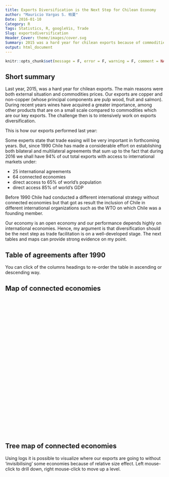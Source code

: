 ```yaml
---
title: Exports Diversification is the Next Step for Chilean Economy
author: "Mauricio Vargas S. 帕夏"
Date: 2016-01-10
Category: R
Tags: Statistics, R, googleVis, Trade
Slug: exportsdiversification
Header_Cover: theme/images/cover.svg
Summary: 2015 was a hard year for chilean exports because of commodities prices.
output: html_document
---
```


```r
knitr::opts_chunk$set(message = F, error = F, warning = F, comment = NA, fig.align = 'center', dpi = 100, fig.width=6, fig.height=5, tidy = F, cache.path = '.cache/', fig.path = '../content/cvtemplate/')
```

<!-- Table generated in R 3.2.1 by googleVis 0.5.10 package -->
<!-- Sun Jan 10 19:12:16 2016 -->


<!-- jsHeader -->
<script type="text/javascript">


// jsData 
function gvisDataTableID18e1867044 () {
var data = new google.visualization.DataTable();
var datajson =
[
 [
 "Copper",
37872,
31125,
-0.178152725,
-6747 
],
[
 "Non-Copper",
37803,
32237,
-0.1472369918,
-5566 
],
[
 "Total",
75675,
63362,
-0.1627089528,
-12313 
] 
];
data.addColumn('string','Exports');
data.addColumn('number','USD million</br>2014');
data.addColumn('number','USD million</br>2015');
data.addColumn('number','% of variariation</br>2015-2014');
data.addColumn('number','USD million variariation</br>2015-2014');
data.addRows(datajson);
return(data);
}


// jsDrawChart
function drawChartTableID18e1867044() {
var data = gvisDataTableID18e1867044();
var options = {};
options["allowHtml"] = true;

  var dataFormat1 = new google.visualization.NumberFormat({pattern:"#,###"});
  dataFormat1.format(data, 1);
  var dataFormat2 = new google.visualization.NumberFormat({pattern:"#,###"});
  dataFormat2.format(data, 2);
  var dataFormat3 = new google.visualization.NumberFormat({pattern:"#.#%"});
  dataFormat3.format(data, 3);
  var dataFormat4 = new google.visualization.NumberFormat({pattern:"#,###"});
  dataFormat4.format(data, 4);

    var chart = new google.visualization.Table(
    document.getElementById('TableID18e1867044')
    );
    chart.draw(data,options);
    

}
  


// jsDisplayChart
(function() {
var pkgs = window.__gvisPackages = window.__gvisPackages || [];
var callbacks = window.__gvisCallbacks = window.__gvisCallbacks || [];
var chartid = "table";
  
// Manually see if chartid is in pkgs (not all browsers support Array.indexOf)
var i, newPackage = true;
for (i = 0; newPackage && i < pkgs.length; i++) {
if (pkgs[i] === chartid)
newPackage = false;
}
if (newPackage)
  pkgs.push(chartid);
  
// Add the drawChart function to the global list of callbacks
callbacks.push(drawChartTableID18e1867044);
})();
function displayChartTableID18e1867044() {
  var pkgs = window.__gvisPackages = window.__gvisPackages || [];
  var callbacks = window.__gvisCallbacks = window.__gvisCallbacks || [];
  window.clearTimeout(window.__gvisLoad);
  // The timeout is set to 100 because otherwise the container div we are
  // targeting might not be part of the document yet
  window.__gvisLoad = setTimeout(function() {
  var pkgCount = pkgs.length;
  google.load("visualization", "1", { packages:pkgs, callback: function() {
  if (pkgCount != pkgs.length) {
  // Race condition where another setTimeout call snuck in after us; if
  // that call added a package, we must not shift its callback
  return;
}
while (callbacks.length > 0)
callbacks.shift()();
} });
}, 100);
}


// jsFooter
</script>

<!-- Table generated in R 3.2.1 by googleVis 0.5.10 package -->
<!-- Sun Jan 10 20:43:41 2016 -->


<!-- jsHeader -->
<script type="text/javascript">


// jsData 
function gvisDataTableID23efe6a8f3 () {
var data = new google.visualization.DataTable();
var datajson =
[
 [
 "<img src=\"http://pachamaltese.github.io/blog/banderas/th.svg\" height=30px>",
"Thailand",
"Free Trade Agreement",
2015 
],
[
 "<img src=\"http://pachamaltese.github.io/blog/banderas/vn.svg\" height=30px>",
"Vietnam",
"Free Trade Agreement",
2014 
],
[
 "<img src=\"http://pachamaltese.github.io/blog/banderas/hk.svg\" height=30px>",
"Hong Kong",
"Free Trade Agreement",
2014 
],
[
 "<img src=\"http://pachamaltese.github.io/blog/banderas/ma.svg\" height=30px>",
"Malaysia",
"Free Trade Agreement",
2012 
],
[
 "<img src=\"http://pachamaltese.github.io/blog/banderas/tr.svg\" height=30px>",
"Turkey",
"Free Trade Agreement",
2011 
],
[
 "<img src=\"http://pachamaltese.github.io/blog/banderas/ec.svg\" height=30px>",
"Ecuador",
"Economic Complementation Agreement",
2010 
],
[
 "<img src=\"http://pachamaltese.github.io/blog/banderas/pe.svg\" height=30px>",
"Peru",
"Economic Complementation Agreement",
2009 
],
[
 "<img src=\"http://pachamaltese.github.io/blog/banderas/co.svg\" height=30px>",
"Colombia",
"Free Trade Agreement",
2009 
],
[
 "<img src=\"http://pachamaltese.github.io/blog/banderas/au.svg\" height=30px>",
"Australia",
"Free Trade Agreement",
2009 
],
[
 "<img src=\"http://pachamaltese.github.io/blog/banderas/pa.svg\" height=30px>",
"Panama",
"Free Trade Agreement",
2008 
],
[
 "<img src=\"http://pachamaltese.github.io/blog/banderas/cu.svg\" height=30px>",
"Cuba",
"Economic Complementation Agreement",
2008 
],
[
 "<img src=\"http://pachamaltese.github.io/blog/banderas/jp.svg\" height=30px>",
"Japan",
"Economic Association Agreement",
2007 
],
[
 "<img src=\"http://pachamaltese.github.io/blog/banderas/in.svg\" height=30px>",
"India",
"Partial Reaching Agreement",
2007 
],
[
 "<img src=\"http://pachamaltese.github.io/blog/banderas/noflag.svg\" height=30px>",
"P4",
"Economic Association Agreement",
2006 
],
[
 "<img src=\"http://pachamaltese.github.io/blog/banderas/cn.svg\" height=30px>",
"China",
"Free Trade Agreement",
2006 
],
[
 "<img src=\"http://pachamaltese.github.io/blog/banderas/us.svg\" height=30px>",
"Unites States",
"Free Trade Agreement",
2004 
],
[
 "<img src=\"http://pachamaltese.github.io/blog/banderas/kr.svg\" height=30px>",
"South Korea",
"Free Trade Agreement",
2004 
],
[
 "<img src=\"http://pachamaltese.github.io/blog/banderas/efta.svg\" height=30px>",
"European Free Trade Association",
"Free Trade Agreement",
2004 
],
[
 "<img src=\"http://pachamaltese.github.io/blog/banderas/eu.svg\" height=30px>",
"European Union",
"Association Agreement",
2003 
],
[
 "<img src=\"http://pachamaltese.github.io/blog/banderas/noflag.svg\" height=30px>",
"Central America",
"Free Trade Agreement",
2002 
],
[
 "<img src=\"http://pachamaltese.github.io/blog/banderas/mx.svg\" height=30px>",
"Mexico",
"Free Trade Agreement",
1999 
],
[
 "<img src=\"http://pachamaltese.github.io/blog/banderas/ca.svg\" height=30px>",
"Canada",
"Free Trade Agreement",
1997 
],
[
 "<img src=\"http://pachamaltese.github.io/blog/banderas/mercosur.svg\" height=30px>",
"Southern Common Market",
"Economic Complementation Agreement",
1996 
],
[
 "<img src=\"http://pachamaltese.github.io/blog/banderas/ve.svg\" height=30px>",
"Venezuela",
"Economic Complementation Agreement",
1993 
],
[
 "<img src=\"http://pachamaltese.github.io/blog/banderas/bo.svg\" height=30px>",
"Bolivia",
"Economic Complementation Agreement",
1993 
] 
];
data.addColumn('string','Flag');
data.addColumn('string','Country/Economic Region');
data.addColumn('string','Agreement type');
data.addColumn('number','Entry in force');
data.addRows(datajson);
return(data);
}


// jsDrawChart
function drawChartTableID23efe6a8f3() {
var data = gvisDataTableID23efe6a8f3();
var options = {};
options["allowHtml"] = true;


    var chart = new google.visualization.Table(
    document.getElementById('TableID23efe6a8f3')
    );
    chart.draw(data,options);
    

}
  


// jsDisplayChart
(function() {
var pkgs = window.__gvisPackages = window.__gvisPackages || [];
var callbacks = window.__gvisCallbacks = window.__gvisCallbacks || [];
var chartid = "table";
  
// Manually see if chartid is in pkgs (not all browsers support Array.indexOf)
var i, newPackage = true;
for (i = 0; newPackage && i < pkgs.length; i++) {
if (pkgs[i] === chartid)
newPackage = false;
}
if (newPackage)
  pkgs.push(chartid);
  
// Add the drawChart function to the global list of callbacks
callbacks.push(drawChartTableID23efe6a8f3);
})();
function displayChartTableID23efe6a8f3() {
  var pkgs = window.__gvisPackages = window.__gvisPackages || [];
  var callbacks = window.__gvisCallbacks = window.__gvisCallbacks || [];
  window.clearTimeout(window.__gvisLoad);
  // The timeout is set to 100 because otherwise the container div we are
  // targeting might not be part of the document yet
  window.__gvisLoad = setTimeout(function() {
  var pkgCount = pkgs.length;
  google.load("visualization", "1", { packages:pkgs, callback: function() {
  if (pkgCount != pkgs.length) {
  // Race condition where another setTimeout call snuck in after us; if
  // that call added a package, we must not shift its callback
  return;
}
while (callbacks.length > 0)
callbacks.shift()();
} });
}, 100);
}


// jsFooter
</script>

<!-- GeoChart generated in R 3.2.1 by googleVis 0.5.10 package -->
<!-- Sun Jan 10 18:34:08 2016 -->


<!-- jsHeader -->
<script type="text/javascript">


// jsData 
function gvisDataGeoChartID18e8a01992 () {
var data = new google.visualization.DataTable();
var datajson =
[
 [
 "xx",
"xx",
1990 
],
 [
 "Argentina",
"Argentina (Southern Common Market)",
1996 
],
[
 "Australia",
"Australia",
2009 
],
[
 "Austria ",
"Austria (European Union)",
2003 
],
[
 "Belgium ",
"Belgium (European Union)",
2003 
],
[
 "Belice",
"Belice (Central America)",
2002 
],
[
 "Bolivia",
"Bolivia (also a member or Southern Common Market)",
1993 
],
[
 "Brasil",
"Brasil (Southern Common Market)",
1996 
],
[
 "Brunei",
"Brunei (P4)",
2006 
],
[
 "Bulgaria ",
"Bulgaria (European Union)",
2003 
],
[
 "Canada",
"Canada",
1997 
],
[
 "China",
"China",
2006 
],
[
 "Colombia",
"Colombia",
2009 
],
[
 "Costa Rica",
"Costa Rica (Central America)",
2002 
],
[
 "Croatia ",
"Croatia (European Union)",
2003 
],
[
 "Cuba",
"Cuba",
2008 
],
[
 "Cyprus ",
"Cyprus (European Union)",
2003 
],
[
 "Czech Republic ",
"Czech Republic (European Union)",
2003 
],
[
 "Denmark ",
"Denmark (European Union)",
2003 
],
[
 "Ecuador",
"Ecuador",
2010 
],
[
 "El Salvador",
"El Salvador (Central America)",
2002 
],
[
 "Estonia ",
"Estonia (European Union)",
2003 
],
[
 "Finland ",
"Finland (European Union)",
2003 
],
[
 "France ",
"France (European Union)",
2003 
],
[
 "Germany ",
"Germany (European Union)",
2003 
],
[
 "Greece ",
"Greece (European Union)",
2003 
],
[
 "Honduras",
"Honduras (Central America)",
2002 
],
[
 "Hong Kong",
"Hong Kong",
2014 
],
[
 "Hungary ",
"Hungary (European Union)",
2003 
],
[
 "Iceland",
"Iceland (European Free Trade Association)",
2004 
],
[
 "India",
"India",
2007 
],
[
 "Ireland ",
"Ireland (European Union)",
2003 
],
[
 "Italy ",
"Italy (European Union)",
2003 
],
[
 "Japan",
"Japan",
2007 
],
[
 "Latvia ",
"Latvia (European Union)",
2003 
],
[
 "Liechtenstein",
"Liechtenstein (European Free Trade Association)",
2004 
],
[
 "Lithuania ",
"Lithuania (European Union)",
2003 
],
[
 "Luxembourg ",
"Luxembourg (European Union)",
2003 
],
[
 "Malaysia",
"Malaysia",
2012 
],
[
 "Malta ",
"Malta (European Union)",
2003 
],
[
 "Mexico",
"Mexico",
1999 
],
[
 "Netherlands ",
"Netherlands (European Union)",
2003 
],
[
 "New Zealand",
"New Zealand (P4)",
2006 
],
[
 "Nicaragua",
"Nicaragua (Central America)",
2002 
],
[
 "Norway",
"Norway (European Free Trade Association)",
2004 
],
[
 "Panama",
"Panama (Central America)",
2002 
],
[
 "Panama",
"Panama",
2008 
],
[
 "Paraguay",
"Paraguay (Southern Common Market)",
1996 
],
[
 "Peru",
"Peru",
2009 
],
[
 "Romania ",
"Romania (European Union)",
2003 
],
[
 "Singapore",
"Singapore (P4)",
2006 
],
[
 "Slovakia ",
"Slovakia (European Union)",
2003 
],
[
 "Slovenia ",
"Slovenia (European Union)",
2003 
],
[
 "South Korea",
"South Korea",
2004 
],
[
 "Spain ",
"Spain (European Union)",
2003 
],
[
 "Sweden ",
"Sweden (European Union)",
2003 
],
[
 "Switzerland",
"Switzerland (European Free Trade Association)",
2004 
],
[
 "Thailand",
"Thailand",
2015 
],
[
 "Turkey",
"Turkey",
2011 
],
[
 "United Kingdom ",
"United Kingdom (European Union)",
2003 
],
[
 "Unites States",
"Unites States",
2004 
],
[
 "Uruguay",
"Uruguay (Southern Common Market)",
1996 
],
[
 "Venezuela",
"Venezuela (also a member of Southern Common Market)",
1993 
],
[
 "Vietnam",
"Vietnam",
2014 
] 
];
data.addColumn('string','country');
data.addColumn('string','text');
data.addColumn('number','year');
data.addRows(datajson);
return(data);
}


// jsDrawChart
function drawChartGeoChartID18e8a01992() {
var data = gvisDataGeoChartID18e8a01992();
var options = {};
options["width"] =    600;
options["height"] =    430;
options["region"] = "world";


    var chart = new google.visualization.GeoChart(
    document.getElementById('GeoChartID18e8a01992')
    );
    chart.draw(data,options);
    

}
  


// jsDisplayChart
(function() {
var pkgs = window.__gvisPackages = window.__gvisPackages || [];
var callbacks = window.__gvisCallbacks = window.__gvisCallbacks || [];
var chartid = "geochart";
  
// Manually see if chartid is in pkgs (not all browsers support Array.indexOf)
var i, newPackage = true;
for (i = 0; newPackage && i < pkgs.length; i++) {
if (pkgs[i] === chartid)
newPackage = false;
}
if (newPackage)
  pkgs.push(chartid);
  
// Add the drawChart function to the global list of callbacks
callbacks.push(drawChartGeoChartID18e8a01992);
})();
function displayChartGeoChartID18e8a01992() {
  var pkgs = window.__gvisPackages = window.__gvisPackages || [];
  var callbacks = window.__gvisCallbacks = window.__gvisCallbacks || [];
  window.clearTimeout(window.__gvisLoad);
  // The timeout is set to 100 because otherwise the container div we are
  // targeting might not be part of the document yet
  window.__gvisLoad = setTimeout(function() {
  var pkgCount = pkgs.length;
  google.load("visualization", "1", { packages:pkgs, callback: function() {
  if (pkgCount != pkgs.length) {
  // Race condition where another setTimeout call snuck in after us; if
  // that call added a package, we must not shift its callback
  return;
}
while (callbacks.length > 0)
callbacks.shift()();
} });
}, 100);
}


// jsFooter
</script>

<!-- TreeMap generated in R 3.2.1 by googleVis 0.5.10 package -->
<!-- Sun Jan 10 18:33:04 2016 -->


<!-- jsHeader -->
<script type="text/javascript">


// jsData 
function gvisDataTreeMapID18e26cf9e46 () {
var data = new google.visualization.DataTable();
var datajson =
[
 [
 "Type of Agreement",
null,
71861.56495,
1 
],
[
 "Bilateral Agreements",
"Type of Agreement",
50945.67603,
2 
],
[
 "Multilateral Agreements",
"Type of Agreement",
20915.88892,
3 
],
[
 "Southern Common Market",
"Multilateral Agreements",
7837.994748,
4 
],
[
 "P4",
"Multilateral Agreements",
175.3649902,
5 
],
[
 "European Union",
"Multilateral Agreements",
10913.03849,
6 
],
[
 "European Free Trade Association",
"Multilateral Agreements",
1089.490692,
7 
],
[
 "Central America",
"Multilateral Agreements",
900,
8 
],
[
 "Argentina",
"Southern Common Market",
963.4153806,
40 
],
[
 "Brasil",
"Southern Common Market",
4072.524391,
41 
],
[
 "Paraguay",
"Southern Common Market",
529.1915207,
42 
],
[
 "Uruguay",
"Southern Common Market",
182.9137544,
43 
],
[
 "Venezuela",
"Southern Common Market",
462.5657358,
44 
],
[
 "Bolivia",
"Southern Common Market",
1627.383965,
45 
],
[
 "Brunei",
"P4",
5,
50 
],
[
 "New Zealand",
"P4",
99.88418523,
51 
],
[
 "Singapore",
"P4",
70.480805,
52 
],
[
 "Austria ",
"European Union",
73.17818599,
60 
],
[
 "Belgium ",
"European Union",
1090.368197,
61 
],
[
 "Bulgaria ",
"European Union",
475.8650354,
62 
],
[
 "Croatia ",
"European Union",
100,
63 
],
[
 "Cyprus ",
"European Union",
100,
64 
],
[
 "Czech Republic ",
"European Union",
100,
65 
],
[
 "Denmark ",
"European Union",
161.4875032,
66 
],
[
 "Estonia ",
"European Union",
100,
67 
],
[
 "Finland ",
"European Union",
209.3085577,
68 
],
[
 "France ",
"European Union",
1191.114613,
69 
],
[
 "Germany ",
"European Union",
950.8293435,
70 
],
[
 "Greece ",
"European Union",
155.0366786,
71 
],
[
 "Hungary ",
"European Union",
100,
72 
],
[
 "Ireland ",
"European Union",
57.85520096,
73 
],
[
 "Italy ",
"European Union",
1739.433149,
74 
],
[
 "Latvia ",
"European Union",
100,
75 
],
[
 "Lithuania ",
"European Union",
100,
76 
],
[
 "Luxembourg ",
"European Union",
100,
77 
],
[
 "Malta ",
"European Union",
100,
78 
],
[
 "Netherlands ",
"European Union",
2255.06477,
79 
],
[
 "Romania ",
"European Union",
100,
80 
],
[
 "Slovakia ",
"European Union",
100,
81 
],
[
 "Slovenia ",
"European Union",
100,
82 
],
[
 "Spain ",
"European Union",
1420.594497,
83 
],
[
 "Sweden ",
"European Union",
211.0058746,
84 
],
[
 "United Kingdom ",
"European Union",
722.9747029,
85 
],
[
 "Iceland ",
"European Free Trade Association",
100,
70 
],
[
 "Liechtenstein ",
"European Free Trade Association",
100,
71 
],
[
 "Norway ",
"European Free Trade Association",
41.03639045,
72 
],
[
 "Switzerland ",
"European Free Trade Association",
848.4543014,
73 
],
[
 "Belice ",
"Central America",
112.5,
80 
],
[
 "Costa Rica ",
"Central America",
112.5,
81 
],
[
 "El Salvador ",
"Central America",
112.5,
82 
],
[
 "Honduras ",
"Central America",
112.5,
83 
],
[
 "Nicaragua ",
"Central America",
112.5,
84 
],
[
 "Panama ",
"Central America",
112.5,
85 
],
[
 "Australia",
"Bilateral Agreements",
896.5423613,
20 
],
[
 "Canada",
"Bilateral Agreements",
1232,
21 
],
[
 "China",
"Bilateral Agreements",
18438,
22 
],
[
 "Colombia",
"Bilateral Agreements",
902,
23 
],
[
 "Cuba",
"Bilateral Agreements",
112.5,
24 
],
[
 "Ecuador",
"Bilateral Agreements",
514,
25 
],
[
 "Hong Kong",
"Bilateral Agreements",
250,
26 
],
[
 "India",
"Bilateral Agreements",
2640,
27 
],
[
 "Japan",
"Bilateral Agreements",
7532,
28 
],
[
 "Malaysia",
"Bilateral Agreements",
173,
29 
],
[
 "Mexico",
"Bilateral Agreements",
1305,
30 
],
[
 "Panama",
"Bilateral Agreements",
112.5,
31 
],
[
 "Peru",
"Bilateral Agreements",
1849,
32 
],
[
 "South Korea",
"Bilateral Agreements",
4691,
33 
],
[
 "Thailand",
"Bilateral Agreements",
287.9251313,
34 
],
[
 "Turkey",
"Bilateral Agreements",
353.7652028,
35 
],
[
 "Unites States",
"Bilateral Agreements",
9274.894465,
36 
],
[
 "Vietnam",
"Bilateral Agreements",
381.5488696,
37 
] 
];
data.addColumn('string','Region');
data.addColumn('string','Parent');
data.addColumn('number','Val');
data.addColumn('number','Fac');
data.addRows(datajson);
return(data);
}


// jsDrawChart
function drawChartTreeMapID18e26cf9e46() {
var data = gvisDataTreeMapID18e26cf9e46();
var options = {};
options["width"] =    600;
options["height"] =    500;
options["fontSize"] =     16;


    var chart = new google.visualization.TreeMap(
    document.getElementById('TreeMapID18e26cf9e46')
    );
    chart.draw(data,options);
    

}
  


// jsDisplayChart
(function() {
var pkgs = window.__gvisPackages = window.__gvisPackages || [];
var callbacks = window.__gvisCallbacks = window.__gvisCallbacks || [];
var chartid = "treemap";
  
// Manually see if chartid is in pkgs (not all browsers support Array.indexOf)
var i, newPackage = true;
for (i = 0; newPackage && i < pkgs.length; i++) {
if (pkgs[i] === chartid)
newPackage = false;
}
if (newPackage)
  pkgs.push(chartid);
  
// Add the drawChart function to the global list of callbacks
callbacks.push(drawChartTreeMapID18e26cf9e46);
})();
function displayChartTreeMapID18e26cf9e46() {
  var pkgs = window.__gvisPackages = window.__gvisPackages || [];
  var callbacks = window.__gvisCallbacks = window.__gvisCallbacks || [];
  window.clearTimeout(window.__gvisLoad);
  // The timeout is set to 100 because otherwise the container div we are
  // targeting might not be part of the document yet
  window.__gvisLoad = setTimeout(function() {
  var pkgCount = pkgs.length;
  google.load("visualization", "1", { packages:pkgs, callback: function() {
  if (pkgCount != pkgs.length) {
  // Race condition where another setTimeout call snuck in after us; if
  // that call added a package, we must not shift its callback
  return;
}
while (callbacks.length > 0)
callbacks.shift()();
} });
}, 100);
}


// jsFooter
</script>

## Short summary

Last year, 2015, was a hard year for chilean exports. The main reasons were both external situation and commodities prices. Our exports are copper and non-copper (whose principal components are pulp wood, fruit and salmon). During recent years wines have acquired a greater importance, among other products that are on a small scale compared to commodities which are our key exports. The challenge then is to intensively work on exports diversification.

This is how our exports performed last year:

<!-- jsChart -->  
<script type="text/javascript" src="https://www.google.com/jsapi?callback=displayChartTableID18e1867044"></script>


<!-- divChart -->
  
<div id="TableID18e1867044" 
  style="width: 500; height: automatic;">
</div>

Some experts state that trade easing will be very important in forthcoming years. But, since 1990 Chile has made a considerable effort on establishing both bilateral and multilateral agreements that sum up to the fact that during 2016 we shall have 94% of out total exports with access to international markets under:

* 25 international agreements
* 64 connected economies
* direct access to 65% of world's population
* direct access 85% of world's GDP

Before 1990 Chile had conducted a different international strategy without connected economies but that got as result the inclusion of Chile in different international organizations such as the WTO on which Chile was a founding member. 

Our economy is an open economy and our performance depends highly on international economies. Hence, my argument is that diversification should be the next step as trade facilitation is on a well-developed stage. The next tables and maps can provide strong evidence on my point.

## Table of agreements after 1990

You can click of the columns headings to re-order the table in ascending or descending way.

<!-- jsChart -->  
<script type="text/javascript" src="https://www.google.com/jsapi?callback=displayChartTableID23efe6a8f3"></script>


<!-- divChart -->
  
<div id="TableID23efe6a8f3" 
  style="width: 500; height: automatic;">
</div>

## Map of connected economies

<!-- jsChart -->  
<script type="text/javascript" src="https://www.google.com/jsapi?callback=displayChartGeoChartID18e8a01992"></script>


<!-- divChart -->
  
<div id="GeoChartID18e8a01992" 
  style="width: 600; height: 430;">
</div>

## Tree map of connected economies

Using logs it is possible to visualize where our exports are going to without 'invisibilising' some economies because of relative size effect. Left mouse-click to drill down, right mouse-click to move up a level.

<!-- jsChart -->  
<script type="text/javascript" src="https://www.google.com/jsapi?callback=displayChartTreeMapID18e26cf9e46"></script>


<!-- divChart -->
  
<div id="TreeMapID18e26cf9e46" 
  style="width: 600; height: 500;">
</div>
